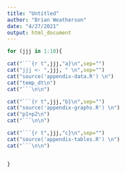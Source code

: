 ```yaml
---
title: "Untitled"
author: "Brian Weatherson"
date: "4/27/2021"
output: html_document
---
```


```r
for (jjj in 1:10){

cat("```{r t",jjj,"a}\n",sep="")
cat("jjj <- ",jjj, " \n",sep="")
cat("source('appendix-data.R') \n")
cat("temp_dt\n")
cat("```\n\n")

cat("```{r t",jjj,"b}\n",sep="")
cat("source('appendix-graphs.R') \n")
cat("p1+p2\n")
cat("```\n\n")

cat("```{r t",jjj,"c}\n",sep="")
cat("source('appendix-tables.R') \n")
cat("```\n\n")


}
```